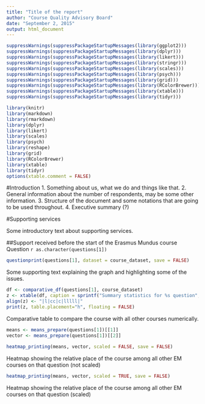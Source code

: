 ```yaml
---
title: "Title of the report"
author: "Course Quality Advisory Board"
date: "September 2, 2015"
output: html_document
---
```


```r
suppressWarnings(suppressPackageStartupMessages(library(ggplot2)))
suppressWarnings(suppressPackageStartupMessages(library(dplyr)))
suppressWarnings(suppressPackageStartupMessages(library(likert)))
suppressWarnings(suppressPackageStartupMessages(library(stringr)))
suppressWarnings(suppressPackageStartupMessages(library(scales)))
suppressWarnings(suppressPackageStartupMessages(library(psych)))
suppressWarnings(suppressPackageStartupMessages(library(grid)))
suppressWarnings(suppressPackageStartupMessages(library(RColorBrewer)))
suppressWarnings(suppressPackageStartupMessages(library(xtable)))
suppressWarnings(suppressPackageStartupMessages(library(tidyr)))

library(knitr)
library(markdown)
library(rmarkdown)
library(dplyr)
library(likert)
library(scales)
library(psych)
library(reshape)
library(grid)
library(RColorBrewer)
library(xtable)
library(tidyr)
options(xtable.comment = FALSE)
```

#Introduction
1. Something about us, what we do and things like that.
2. General information about the number of respondents, may be some other information. 
3. Structure of the document and some notations that are going to be used throughout.
4. Executive summary (?)

#Supporting services

Some introductory text about supporting services.

##Support received before the start of the Erasmus Mundus course
Question `r as.character(questions[1])`

```r
questionprint(questions[1], dataset = course_dataset, save = FALSE)
```

Some supporting text explaining the graph and highlighting some of the issues.

```r
df <- comparative_df(questions[1], course_dataset)
z <- xtable(df, caption = sprintf("Summary statistics for %s question", questions[1]), digits = c(0,0,2,2,2,2,2,2,2), type = "html")
align(z) <- "|l|cc|c|lllll|"
print(z, table.placement="h", floating = FALSE)
```
Comparative table to compare the course with all other courses numerically.

```r
means <- means_prepare(questions[1])[[1]]
vector <- means_prepare(questions[1])[[2]]
  
heatmap_printing(means, vector, scaled = FALSE, save = FALSE)

```

Heatmap showing the relative place of the course among all other EM courses on that question (not scaled)

```r
heatmap_printing(means, vector, scaled = TRUE, save = FALSE)

```

Heatmap showing the relative place of the course among all other EM courses on that question (scaled)


